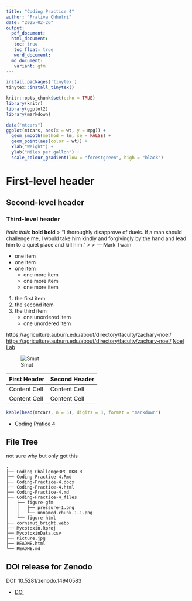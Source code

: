 ```yaml
---
title: "Coding Practice 4"
author: "Prativa Chhetri"
date: "2025-02-26"
output: 
  pdf_document:
  html_document:
   toc: true
   toc_float: true
   word_document:
  md_document:
   variant: gfm
---
```


```r
install.packages('tinytex')
tinytex::install_tinytex()
```

```r
knitr::opts_chunk$set(echo = TRUE)
library(knitr)
library(ggplot2)
library(markdown)

```



```r
data("mtcars")
ggplot(mtcars, aes(x = wt, y = mpg)) +
  geom_smooth(method = lm, se = FALSE) +
  geom_point(aes(color = wt)) +
  xlab("Weight") + 
  ylab("Miles per gallon") +
  scale_colour_gradient(low = "forestgreen", high = "black")
```

# First-level header

## Second-level header

### Third-level header
*italic*
_italic_
**bold**
__bold__
> "I thoroughly disapprove of duels. If a man should challenge me,
  I would take him kindly and forgivingly by the hand and lead him
  to a quiet place and kill him."
>
> --- Mark Twain

- one item
- one item
- one item
    - one more item
    - one more item
    - one more item
    
1. the first item
2. the second item
3. the third item
    - one unordered item
    - one unordered item


https://agriculture.auburn.edu/about/directory/faculty/zachary-noel/
<https://agriculture.auburn.edu/about/directory/faculty/zachary-noel/>
[Noel Lab](https://agriculture.auburn.edu/about/directory/faculty/zachary-noel/)

![Smut](Picture.jpg)

First Header  | Second Header
------------- | -------------
Content Cell  | Content Cell
Content Cell  | Content Cell

```r
kable(head(mtcars, n = 5), digits = 3, format = "markdown")
```




- [Coding Pratice 4](Coding Practice 4.Rmd)

## File Tree 
not sure why but only got this 
```
.
├── Coding Challenge3PC_KKB.R
├── Coding Practice 4.Rmd
├── Coding-Practice-4.docx
├── Coding-Practice-4.html
├── Coding-Practice-4.md
├── Coding-Practice-4_files
│   ├── figure-gfm
│   │   ├── pressure-1.png
│   │   └── unnamed-chunk-1-1.png
│   └── figure-html
├── cornsmut_bright.webp
├── Mycotoxin.Rproj
├── MycotoxinData.csv
├── Picture.jpg
├── README.html
└── README.md
```

## DOI release for Zenodo

DOI: 10.5281/zenodo.14940583

- [DOI](https://zenodo.org/records/14940583)


